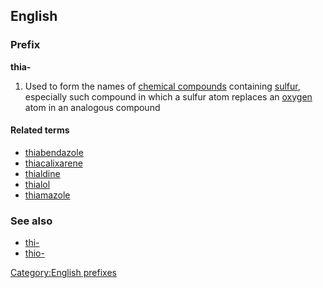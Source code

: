 {{also|thìa}}
==English==

===Prefix===
'''thia-'''

# Used to form the names of [[chemical compound]]s containing [[sulfur]], especially such compound in which a sulfur atom replaces an [[oxygen]] atom in an analogous compound

====Related terms====
*[[thiabendazole]]
*[[thiacalixarene]]
*[[thialdine]]
*[[thialol]]
*[[thiamazole]]

===See also===
*[[thi-]]
*[[thio-]]

[[Category:English prefixes]]